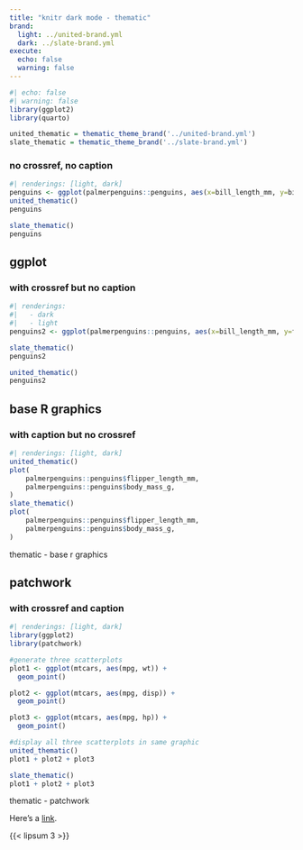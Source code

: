 ```yaml
---
title: "knitr dark mode - thematic"
brand:
  light: ../united-brand.yml
  dark: ../slate-brand.yml
execute:
  echo: false
  warning: false
---
```


```r
#| echo: false
#| warning: false
library(ggplot2)
library(quarto)

united_thematic = thematic_theme_brand('../united-brand.yml')
slate_thematic = thematic_theme_brand('../slate-brand.yml')
```


### no crossref, no caption

```r
#| renderings: [light, dark]
penguins <- ggplot(palmerpenguins::penguins, aes(x=bill_length_mm, y=bill_depth_mm)) + geom_point()
united_thematic()
penguins

slate_thematic()
penguins
```

## ggplot
### with crossref but no caption

::: {#fig-thematic-ggplot}
```r
#| renderings:
#|   - dark
#|   - light
penguins2 <- ggplot(palmerpenguins::penguins, aes(x=bill_length_mm, y=flipper_length_mm)) + geom_point()

slate_thematic()
penguins2

united_thematic()
penguins2
```
:::

## base R graphics
### with caption but no crossref

::: {}
```r
#| renderings: [light, dark]
united_thematic()
plot(
    palmerpenguins::penguins$flipper_length_mm,
    palmerpenguins::penguins$body_mass_g,
)
slate_thematic()
plot(
    palmerpenguins::penguins$flipper_length_mm,
    palmerpenguins::penguins$body_mass_g,
)
```

thematic - base r graphics

:::

## patchwork
### with crossref and caption

::: {#fig-thematic-patchwork}
```r
#| renderings: [light, dark]
library(ggplot2)
library(patchwork)

#generate three scatterplots
plot1 <- ggplot(mtcars, aes(mpg, wt)) +
  geom_point()

plot2 <- ggplot(mtcars, aes(mpg, disp)) +
  geom_point()

plot3 <- ggplot(mtcars, aes(mpg, hp)) +
  geom_point()

#display all three scatterplots in same graphic
united_thematic()
plot1 + plot2 + plot3

slate_thematic()
plot1 + plot2 + plot3

```
thematic - patchwork
:::


Here's a [link](https://example.com).

{{< lipsum 3 >}}
